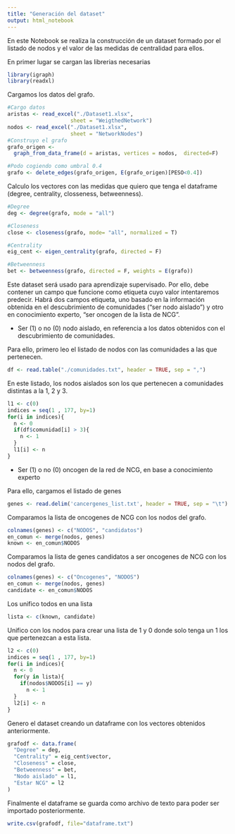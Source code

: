---
title: "Generación del dataset"
output: html_notebook
---

En este Notebook se realiza la construcción de un dataset formado por el listado de nodos y el valor de las medidas de centralidad para ellos.  

En primer lugar se cargan las librerias necesarias
```{r}
library(igraph)
library(readxl)
```

Cargamos los datos del grafo.
```{r}
#Cargo datos
aristas <- read_excel("./Dataset1.xlsx", 
                    sheet = "WeigthedNetwork")
nodos <- read_excel("./Dataset1.xlsx", 
                    sheet = "NetworkNodes")
#Construyo el grafo
grafo_origen <- 
  graph_from_data_frame(d = aristas, vertices = nodos,  directed=F)

#Podo cogiendo como umbral 0.4
grafo <- delete_edges(grafo_origen, E(grafo_origen)[PESO<0.4])
```

Calculo los vectores con las medidas que quiero que tenga el dataframe (degree, centrality, closseness, betweenness).
```{r}
#Degree
deg <- degree(grafo, mode = "all")

#Closeness
close <- closeness(grafo, mode= "all", normalized = T)

#Centrality
eig_cent <- eigen_centrality(grafo, directed = F)

#Betweenness
bet <- betweenness(grafo, directed = F, weights = E(grafo))

```

Este dataset será usado para aprendizaje supervisado.
Por ello, debe contener un campo que funcione como etiqueta cuyo valor intentaremos predecir.
Habrá dos campos etiqueta, uno basado en la información obtenida en el descubrimiento de comunidades ("ser nodo aislado") y otro en conocimiento experto, "ser oncogen de la lista de NCG".

- Ser (1) o no (0) nodo aislado, en referencia a los datos obtenidos con el descubrimiento de comunidades.

Para ello, primero leo el listado de nodos con las comunidades a las que pertenecen.
```{r}
df <- read.table("./comunidades.txt", header = TRUE, sep = ",")
```
En este listado, los nodos aislados son los que pertenecen a comunidades distintas a la 1, 2 y 3. 
```{r}
l1 <- c(0)
indices = seq(1 , 177, by=1)
for(i in indices){
  n <- 0
  if(df$comunidad[i] > 3){
    n <- 1
  }
  l1[i] <- n
}
```

- Ser (1) o no (0) oncogen de la red de NCG, en base a conocimiento experto

Para ello, cargamos el listado de genes
```{r}
genes <- read.delim('cancergenes_list.txt', header = TRUE, sep = "\t")
```
Comparamos la lista de oncogenes de NCG con los nodos del grafo. 
```{r}
colnames(genes) <- c("NODOS", "candidatos")
en_comun <- merge(nodos, genes)
known <- en_comun$NODOS
```
Comparamos la lista de genes candidatos a ser oncogenes de NCG con los nodos del grafo.
```{r}
colnames(genes) <- c("Oncogenes", "NODOS")
en_comun <- merge(nodos, genes)
candidate <- en_comun$NODOS
```
Los unifico todos en una lista
```{r}
lista <- c(known, candidate)
```
Unifico con los nodos para crear una lista de 1 y 0 donde solo tenga un 1 los que pertenezcan a esta lista. 
```{r}
l2 <- c(0)
indices = seq(1 , 177, by=1)
for(i in indices){
  n <- 0
  for(y in lista){
    if(nodos$NODOS[i] == y)
      n <- 1
  }
  l2[i] <- n
}
```

Genero el dataset creando un dataframe con los vectores obtenidos anteriormente.
```{r}
grafodf <- data.frame(
  "Degree" = deg,
  "Centrality" = eig_cent$vector,
  "Closeness" = close, 
  "Betweenness" = bet,
  "Nodo aislado" = l1,
  "Estar NCG" = l2
)
```

Finalmente el dataframe se guarda como archivo de texto para poder ser importado posteriormente. 
```{r}
write.csv(grafodf, file="dataframe.txt")
```
